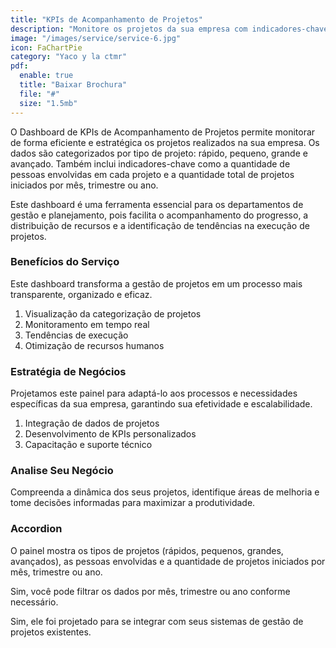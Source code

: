 ```yaml
---
title: "KPIs de Acompanhamento de Projetos"
description: "Monitore os projetos da sua empresa com indicadores-chave de desempenho personalizados."
image: "/images/service/service-6.jpg"
icon: FaChartPie
category: "Yaco y la ctmr"
pdf:
  enable: true
  title: "Baixar Brochura"
  file: "#"
  size: "1.5mb"
---
```


O Dashboard de KPIs de Acompanhamento de Projetos permite monitorar de forma eficiente e estratégica os projetos realizados na sua empresa. Os dados são categorizados por tipo de projeto: rápido, pequeno, grande e avançado. Também inclui indicadores-chave como a quantidade de pessoas envolvidas em cada projeto e a quantidade total de projetos iniciados por mês, trimestre ou ano.

Este dashboard é uma ferramenta essencial para os departamentos de gestão e planejamento, pois facilita o acompanhamento do progresso, a distribuição de recursos e a identificação de tendências na execução de projetos.

### Benefícios do Serviço  

Este dashboard transforma a gestão de projetos em um processo mais transparente, organizado e eficaz.

1. Visualização da categorização de projetos
2. Monitoramento em tempo real
3. Tendências de execução
4. Otimização de recursos humanos

### Estratégia de Negócios  

Projetamos este painel para adaptá-lo aos processos e necessidades específicas da sua empresa, garantindo sua efetividade e escalabilidade.

1. Integração de dados de projetos
2. Desenvolvimento de KPIs personalizados
3. Capacitação e suporte técnico

### Analise Seu Negócio  

Compreenda a dinâmica dos seus projetos, identifique áreas de melhoria e tome decisões informadas para maximizar a produtividade.

### Accordion  

<Accordion client:load title="Quais dados este painel pode mostrar?">  

O painel mostra os tipos de projetos (rápidos, pequenos, grandes, avançados), as pessoas envolvidas e a quantidade de projetos iniciados por mês, trimestre ou ano.

</Accordion>  

<Accordion client:load title="É possível filtrar por períodos específicos?">  

Sim, você pode filtrar os dados por mês, trimestre ou ano conforme necessário.

</Accordion>  

<Accordion client:load title="É compatível com meus sistemas atuais?">  

Sim, ele foi projetado para se integrar com seus sistemas de gestão de projetos existentes.

</Accordion>

